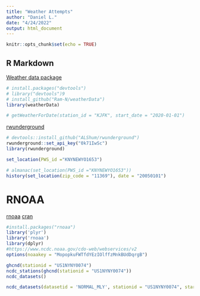 ```yaml
---
title: "Weather Attempts"
author: "Daniel L."
date: "4/24/2022"
output: html_document
---
```


```r
knitr::opts_chunk$set(echo = TRUE)
```

## R Markdown

[Weather data package](https://www.rdocumentation.org/packages/weatherData/versions/0.5.0)
```r
# install.packages("devtools")
# library("devtools")9
# install_github("Ram-N/weatherData")
library(weatherData)
```

```r
# getWeatherForDate(station_id = "KJFK", start_date = "2020-01-01")
```

[rwunderground](https://cran.r-project.org/web/packages/rwunderground/README.html)

```r
# devtools::install_github("ALShum/rwunderground")
rwunderground::set_api_key("0k71IwSc")
library(rwunderground)
```

```r
set_location(PWS_id ="KNYNEWYO1653")
```
```r
# almanac(set_location(PWS_id ="KNYNEWYO1653"))
history(set_location(zip_code = "11369"), date = "20050101")
```

# RNOAA

[rnoaa](https://docs.ropensci.org/rnoaa/)
[cran](https://cran.r-project.org/web/packages/rnoaa/rnoaa.pdf)

```r
#install.packages("rnoaa")
library('plyr')
library('rnoaa')
library(dplyr)
#https://www.ncdc.noaa.gov/cdo-web/webservices/v2
options(noaakey = "MopopkuFWTfdYEzIOlffzMnkBUdDqrgB")
```

```r
ghcnd(stationid = "US1NYNY0074")
ncdc_stations(ghcnd(stationid = "US1NYNY0074"))
ncdc_datasets()
```

```r
ncdc_datasets(datasetid = 'NORMAL_MLY', stationid = "US1NYNY0074", startdate = 2022-01-01, enddate = 2022-03-01)
```

